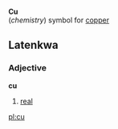 '''Cu'''<br>(''chemistry'') symbol for [[copper]]
==Latenkwa==
===Adjective===
'''cu'''

#[[real]]

[[pl:cu]]